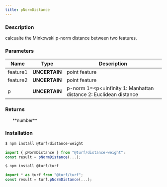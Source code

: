 ```yaml
---
title: pNormDistance
---
```



### Description

calcualte the Minkowski p-norm distance between two features.

### Parameters

| Name     | Type          | Description                                                         |
| -------- | ------------- | ------------------------------------------------------------------- |
| feature1 | **UNCERTAIN** | point feature                                                       |
| feature2 | **UNCERTAIN** | point feature                                                       |
| p        | **UNCERTAIN** | p-norm 1=\<p\<=infinity 1: Manhattan distance 2: Euclidean distance |

### Returns

<ul>**number**</ul>

### Installation

```javascript
$ npm install @turf/distance-weight

import { pNormDistance } from "@turf/distance-weight";
const result = pNormDistance(...);
```

```javascript
$ npm install @turf/turf

import * as turf from "@turf/turf";
const result = turf.pNormDistance(...);
```
